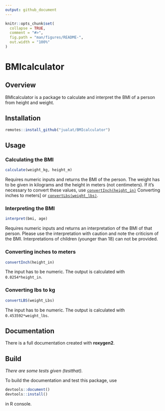 ```yaml
---
output: github_document
---
```


<!-- README.md is generated from README.Rmd. Please edit that file -->

```r
knitr::opts_chunk$set(
  collapse = TRUE,
  comment = "#>",
  fig.path = "man/figures/README-",
  out.width = "100%"
)
```

# BMIcalculator

## Overview

BMIcalculator is a package to calculate and interpret the BMI of a person from height and weight.

## Installation

```r
remotes::install_github("jualat/BMIcalculator")
```

## Usage
### Calculating the BMI
```r
calculate(weight_kg, height_m)
```
Requires numeric inputs and returns the BMI of the person. The weight has to be given in kilograms and the height in meters (not centimeters). If it's necessary to convert these values, use [`convertInch(height_in)`](#Converting-inches-to-meters) Converting inches to meters] or [`convertLbs(weight_lbs)`](#Converting-lbs-to-kg).

### Interpreting the BMI
```r
interpret(bmi, age)
```
Requires numeric inputs and returns an interpretation of the BMI of that person. Please use the interpretation with caution and note the criticism of the BMI. Interpretations of children (younger than 18) can not be provided.

### Converting inches to meters
```r
convertInch(height_in)
```
The input has to be numeric. The output is calculated with `0.0254*height_in`.

### Converting lbs to kg
```r
convertLBS(weight_Lbs)
```
The input has to be numeric. The output is calculated with `0.453592*weight_lbs`.

## Documentation
There is a full documentation created with **roxygen2**. 

## Build
*There are some tests given (testthat).*

To build the documentation and test this package, use
```r
devtools::document()
devtools::install()
```
in R console.

